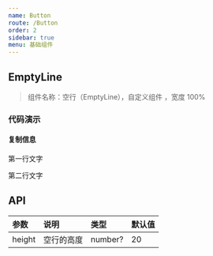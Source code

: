 ```yaml
---
name: Button
route: /Button
order: 2
sidebar: true
menu: 基础组件
---
```



## EmptyLine

> 组件名称：空行（EmptyLine），自定义组件 ，宽度 100%

### 代码演示

#### 复制信息

<Playground>
  <p>第一行文字</p>
  <EmptyLine height={100} />
  <p>第二行文字</p>
</Playground>

## API

| 参数   | 说明       | 类型    | 默认值 |
| :----- | :--------- | :------ | :----- |
| height | 空行的高度 | number? | 20     |

